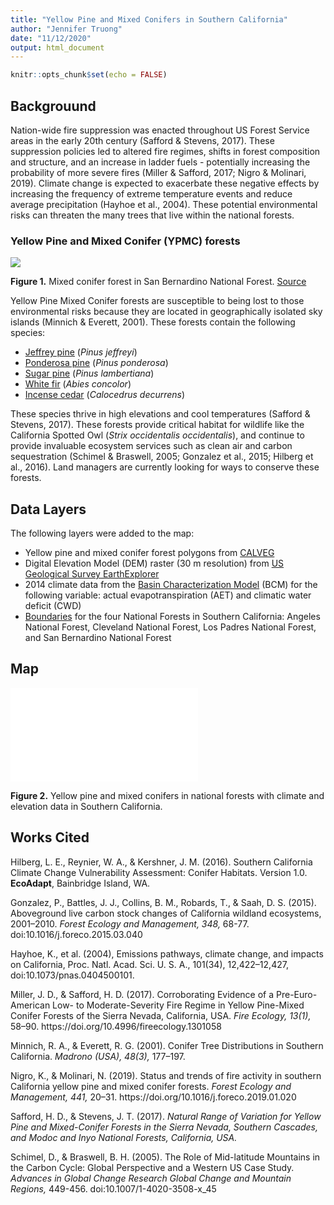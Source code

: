 ---
title: "Yellow Pine and Mixed Conifers in Southern California"
author: "Jennifer Truong"
date: "11/12/2020"
output: html_document
---

```{r setup, include=FALSE}
knitr::opts_chunk$set(echo = FALSE)
```

## Backgrouund

Nation-wide fire suppression was enacted throughout US Forest Service areas in the early 20th century (Safford & Stevens, 2017). These suppression policies led to altered fire regimes, shifts in forest composition and structure, and an increase in ladder fuels - potentially increasing the probability of more severe fires (Miller & Safford, 2017; Nigro & Molinari, 2019). Climate change is expected to exacerbate these negative effects by increasing the frequency of extreme temperature events and reduce average precipitation (Hayhoe et al., 2004). These potential environmental risks can threaten the many trees that live within the national forests.

### Yellow Pine and Mixed Conifer (YPMC) forests

![](bdf_mixedconifer.jpg)

**Figure 1.** Mixed conifer forest in San Bernardino National Forest. [Source](https://www.fs.fed.us/database/feis/fire_regimes/CA_montane_mixed_conifer/all.html)

Yellow Pine Mixed Conifer forests are susceptible to being lost to those environmental risks because they are located in geographically isolated sky islands (Minnich & Everett, 2001). These forests contain the following species:

- [Jeffrey pine](https://www.fs.fed.us/database/feis/plants/tree/pinjef/all.html) (*Pinus jeffreyi*)
- [Ponderosa pine](https://www.fs.fed.us/database/feis/plants/tree/pinponp/all.html) (*Pinus ponderosa*)
- [Sugar pine](https://www.fs.fed.us/database/feis/plants/tree/pinlam/all.html) (*Pinus lambertiana*)
- [White fir](https://www.fs.fed.us/database/feis/plants/tree/abicon/all.html) (*Abies concolor*)
- [Incense cedar](https://www.fs.fed.us/database/feis/plants/tree/caldec/all.html) (*Calocedrus decurrens*)

These species thrive in high elevations and cool temperatures (Safford & Stevens, 2017). These forests provide critical habitat for wildlife like the California Spotted Owl (*Strix occidentalis occidentalis*), and continue to provide invaluable ecosystem services such as clean air and carbon sequestration (Schimel & Braswell, 2005; Gonzalez et al., 2015; Hilberg et al., 2016). Land managers are currently looking for ways to conserve these forests.

## Data Layers

The following layers were added to the map:

- Yellow pine and mixed conifer forest polygons from [CALVEG](https://www.fs.usda.gov/detail/r5/landmanagement/resourcemanagement/?cid=stelprdb5347192)
- Digital Elevation Model (DEM) raster (30 m resolution) from [US Geological Survey EarthExplorer](https://earthexplorer.usgs.gov/)
- 2014 climate data from the [Basin Characterization Model](http://climate.calcommons.org/dataset/2014-CA-BCM) (BCM) for the following variable: actual evapotranspiration (AET) and climatic water deficit (CWD)
- [Boundaries](https://data.fs.usda.gov/geodata/edw/datasets.php?dsetCategory=boundaries) for the four National Forests in Southern California: Angeles National Forest, Cleveland National Forest, Los Padres National Forest, and San Bernardino National Forest

## Map

![](webmap/index.html)

**Figure 2.** Yellow pine and mixed conifers in national forests with climate and elevation data in Southern California.

## Works Cited

Hilberg, L. E., Reynier, W. A., & Kershner, J. M. (2016). Southern California Climate Change
Vulnerability Assessment: Conifer Habitats. Version 1.0. **EcoAdapt**, Bainbridge Island, WA.

Gonzalez, P., Battles, J. J., Collins, B. M., Robards, T., & Saah, D. S. (2015). Aboveground live carbon stock changes of California wildland ecosystems, 2001–2010. *Forest Ecology and Management, 348,* 68-77. doi:10.1016/j.foreco.2015.03.040

Hayhoe, K., et al. (2004), Emissions pathways, climate change, and impacts on California, Proc. 
Natl. Acad. Sci. U. S. A., 101(34), 12,422–12,427, doi:10.1073/pnas.0404500101.

Miller, J. D., & Safford, H. D. (2017). Corroborating Evidence of a Pre-Euro-American Low- to Moderate-Severity Fire Regime in Yellow Pine-Mixed Conifer Forests of the Sierra Nevada, California, USA. *Fire Ecology, 13(1),* 58–90. https://doi.org/10.4996/fireecology.1301058

Minnich, R. A., & Everett, R. G. (2001). Conifer Tree Distributions in Southern California. *Madrono (USA), 48(3),* 177–197.

Nigro, K., & Molinari, N. (2019). Status and trends of fire activity in southern California yellow pine and mixed conifer forests. *Forest Ecology and Management, 441,* 20–31. https://doi.org/10.1016/j.foreco.2019.01.020

Safford, H. D., & Stevens, J. T. (2017). *Natural Range of Variation for Yellow Pine and Mixed-Conifer Forests in the Sierra Nevada, Southern Cascades, and Modoc and Inyo National Forests, California, USA.* 

Schimel, D., & Braswell, B. H. (2005). The Role of Mid-latitude Mountains in the Carbon Cycle: Global Perspective and a Western US Case Study. *Advances in Global Change Research Global Change and Mountain Regions,* 449-456. doi:10.1007/1-4020-3508-x_45